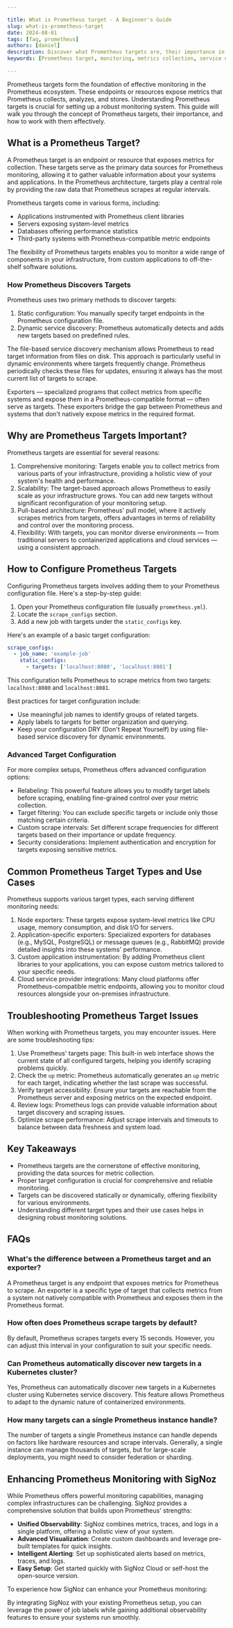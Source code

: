 ```yaml
---

title: What is Prometheus target - A Beginner's Guide
slug: what-is-prometheus-target
date: 2024-08-01
tags: [faq, prometheus]
authors: [daniel]
description: Discover what Prometheus targets are, their importance in monitoring, and how to configure them effectively. A comprehensive guide for beginners.
keywords: [Prometheus target, monitoring, metrics collection, service discovery, exporters, configuration]

---
```


Prometheus targets form the foundation of effective monitoring in the Prometheus ecosystem. These endpoints or resources expose metrics that Prometheus collects, analyzes, and stores. Understanding Prometheus targets is crucial for setting up a robust monitoring system. This guide will walk you through the concept of Prometheus targets, their importance, and how to work with them effectively.

## What is a Prometheus Target?

A Prometheus target is an endpoint or resource that exposes metrics for collection. These targets serve as the primary data sources for Prometheus monitoring, allowing it to gather valuable information about your systems and applications. In the Prometheus architecture, targets play a central role by providing the raw data that Prometheus scrapes at regular intervals.

Prometheus targets come in various forms, including:

- Applications instrumented with Prometheus client libraries
- Servers exposing system-level metrics
- Databases offering performance statistics
- Third-party systems with Prometheus-compatible metric endpoints

The flexibility of Prometheus targets enables you to monitor a wide range of components in your infrastructure, from custom applications to off-the-shelf software solutions.

### How Prometheus Discovers Targets

Prometheus uses two primary methods to discover targets:

1. Static configuration: You manually specify target endpoints in the Prometheus configuration file.
2. Dynamic service discovery: Prometheus automatically detects and adds new targets based on predefined rules.

The file-based service discovery mechanism allows Prometheus to read target information from files on disk. This approach is particularly useful in dynamic environments where targets frequently change. Prometheus periodically checks these files for updates, ensuring it always has the most current list of targets to scrape.

Exporters — specialized programs that collect metrics from specific systems and expose them in a Prometheus-compatible format — often serve as targets. These exporters bridge the gap between Prometheus and systems that don't natively expose metrics in the required format.

## Why are Prometheus Targets Important?

Prometheus targets are essential for several reasons:

1. Comprehensive monitoring: Targets enable you to collect metrics from various parts of your infrastructure, providing a holistic view of your system's health and performance.
2. Scalability: The target-based approach allows Prometheus to easily scale as your infrastructure grows. You can add new targets without significant reconfiguration of your monitoring setup.
3. Pull-based architecture: Prometheus' pull model, where it actively scrapes metrics from targets, offers advantages in terms of reliability and control over the monitoring process.
4. Flexibility: With targets, you can monitor diverse environments — from traditional servers to containerized applications and cloud services — using a consistent approach.

## How to Configure Prometheus Targets

Configuring Prometheus targets involves adding them to your Prometheus configuration file. Here's a step-by-step guide:

1. Open your Prometheus configuration file (usually `prometheus.yml`).
2. Locate the `scrape_configs` section.
3. Add a new job with targets under the `static_configs` key.

Here's an example of a basic target configuration:

```yaml
scrape_configs:
  - job_name: 'example-job'
    static_configs:
      - targets: ['localhost:8080', 'localhost:8081']

```

This configuration tells Prometheus to scrape metrics from two targets: `localhost:8080` and `localhost:8081`.

Best practices for target configuration include:

- Use meaningful job names to identify groups of related targets.
- Apply labels to targets for better organization and querying.
- Keep your configuration DRY (Don't Repeat Yourself) by using file-based service discovery for dynamic environments.

### Advanced Target Configuration

For more complex setups, Prometheus offers advanced configuration options:

- Relabeling: This powerful feature allows you to modify target labels before scraping, enabling fine-grained control over your metric collection.
- Target filtering: You can exclude specific targets or include only those matching certain criteria.
- Custom scrape intervals: Set different scrape frequencies for different targets based on their importance or update frequency.
- Security considerations: Implement authentication and encryption for targets exposing sensitive metrics.

## Common Prometheus Target Types and Use Cases

Prometheus supports various target types, each serving different monitoring needs:

1. Node exporters: These targets expose system-level metrics like CPU usage, memory consumption, and disk I/O for servers.
2. Application-specific exporters: Specialized exporters for databases (e.g., MySQL, PostgreSQL) or message queues (e.g., RabbitMQ) provide detailed insights into these systems' performance.
3. Custom application instrumentation: By adding Prometheus client libraries to your applications, you can expose custom metrics tailored to your specific needs.
4. Cloud service provider integrations: Many cloud platforms offer Prometheus-compatible metric endpoints, allowing you to monitor cloud resources alongside your on-premises infrastructure.

## Troubleshooting Prometheus Target Issues

When working with Prometheus targets, you may encounter issues. Here are some troubleshooting tips:

1. Use Prometheus' targets page: This built-in web interface shows the current state of all configured targets, helping you identify scraping problems quickly.
2. Check the `up` metric: Prometheus automatically generates an `up` metric for each target, indicating whether the last scrape was successful.
3. Verify target accessibility: Ensure your targets are reachable from the Prometheus server and exposing metrics on the expected endpoint.
4. Review logs: Prometheus logs can provide valuable information about target discovery and scraping issues.
5. Optimize scrape performance: Adjust scrape intervals and timeouts to balance between data freshness and system load.

## Key Takeaways

- Prometheus targets are the cornerstone of effective monitoring, providing the data sources for metric collection.
- Proper target configuration is crucial for comprehensive and reliable monitoring.
- Targets can be discovered statically or dynamically, offering flexibility for various environments.
- Understanding different target types and their use cases helps in designing robust monitoring solutions.

## FAQs

### What's the difference between a Prometheus target and an exporter?

A Prometheus target is any endpoint that exposes metrics for Prometheus to scrape. An exporter is a specific type of target that collects metrics from a system not natively compatible with Prometheus and exposes them in the Prometheus format.

### How often does Prometheus scrape targets by default?

By default, Prometheus scrapes targets every 15 seconds. However, you can adjust this interval in your configuration to suit your specific needs.

### Can Prometheus automatically discover new targets in a Kubernetes cluster?

Yes, Prometheus can automatically discover new targets in a Kubernetes cluster using Kubernetes service discovery. This feature allows Prometheus to adapt to the dynamic nature of containerized environments.

### How many targets can a single Prometheus instance handle?

The number of targets a single Prometheus instance can handle depends on factors like hardware resources and scrape intervals. Generally, a single instance can manage thousands of targets, but for large-scale deployments, you might need to consider federation or sharding.

## Enhancing Prometheus Monitoring with SigNoz

While Prometheus offers powerful monitoring capabilities, managing complex infrastructures can be challenging. SigNoz provides a comprehensive solution that builds upon Prometheus' strengths:

- **Unified Observability**: SigNoz combines metrics, traces, and logs in a single platform, offering a holistic view of your system.
- **Advanced Visualization**: Create custom dashboards and leverage pre-built templates for quick insights.
- **Intelligent Alerting**: Set up sophisticated alerts based on metrics, traces, and logs.
- **Easy Setup**: Get started quickly with SigNoz Cloud or self-host the open-source version.

To experience how SigNoz can enhance your Prometheus monitoring:

<GetStartedSigNoz />

By integrating SigNoz with your existing Prometheus setup, you can leverage the power of job labels while gaining additional observability features to ensure your systems run smoothly.